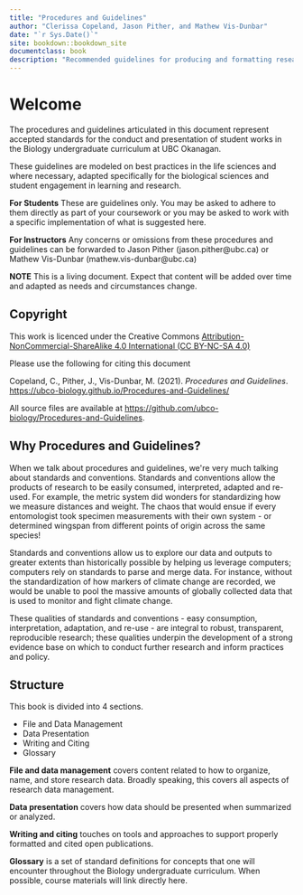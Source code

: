 ```yaml
--- 
title: "Procedures and Guidelines"
author: "Clerissa Copeland, Jason Pither, and Mathew Vis-Dunbar"
date: "`r Sys.Date()`"
site: bookdown::bookdown_site
documentclass: book
description: "Recommended guidelines for producing and formatting research outputs, including data, figures, and reports."
---
```


# Welcome {-}

The procedures and guidelines articulated in this document represent accepted standards for the conduct and presentation of student works in the Biology undergraduate curriculum at UBC Okanagan.

These guidelines are modeled on best practices in the life sciences and where necessary, adapted specifically for the biological sciences and student engagement in learning and research.

**For Students** These are guidelines only. You may be asked to adhere to them directly as part of your coursework or you may be asked to work with a specific implementation of what is suggested here.

**For Instructors** Any concerns or omissions from these procedures and guidelines can be forwarded to Jason Pither (jason.pither@ubc.ca) or Mathew Vis-Dunbar (mathew.vis-dunbar@ubc.ca)

**NOTE** This is a living document. Expect that content will be added over time and adapted as needs and circumstances change.

## Copyright {-}

This work is licenced under the Creative Commons [Attribution-NonCommercial-ShareAlike 4.0 International (CC BY-NC-SA 4.0)](https://creativecommons.org/licenses/by-nc-sa/4.0/)

Please use the following for citing this document

Copeland, C., Pither, J., Vis-Dunbar, M. (2021). *Procedures and Guidelines*. [https://ubco-biology.github.io/Procedures-and-Guidelines/](https://ubco-biology.github.io/Procedures-and-Guidelines/)

All source files are available at [https://github.com/ubco-biology/Procedures-and-Guidelines](https://github.com/ubco-biology/Procedures-and-Guidelines).

## Why Procedures and Guidelines? {-}

When we talk about procedures and guidelines, we\'re very much talking about standards and conventions. Standards and conventions allow the products of research to be easily consumed, interpreted, adapted and re-used. For example, the metric system did wonders for standardizing how we measure distances and weight. The chaos that would ensue if every entomologist took specimen measurements with their own system - or determined wingspan from different points of origin across the same species!

Standards and conventions allow us to explore our data and outputs to greater extents than historically possible by helping us leverage computers; computers rely on standards to parse and merge data. For instance, without the standardization of how markers of climate change are recorded, we would be unable to pool the massive amounts of globally collected data that is used to monitor and fight climate change.

These qualities of standards and conventions - easy consumption, interpretation, adaptation, and re-use - are integral to robust, transparent, reproducible research; these qualities underpin the development of a strong evidence base on which to conduct further research and inform practices and policy.

## Structure {-}

This book is divided into 4 sections.

* File and Data Management
* Data Presentation
* Writing and Citing
* Glossary

**File and data management** covers content related to how to organize, name, and store research data. Broadly speaking, this covers all aspects of research data management.

**Data presentation** covers how data should be presented when summarized or analyzed.

**Writing and citing** touches on tools and approaches to support properly formatted and cited open publications.

**Glossary** is a set of standard definitions for concepts that one will encounter throughout the Biology undergraduate curriculum. When possible, course materials will link directly here.
